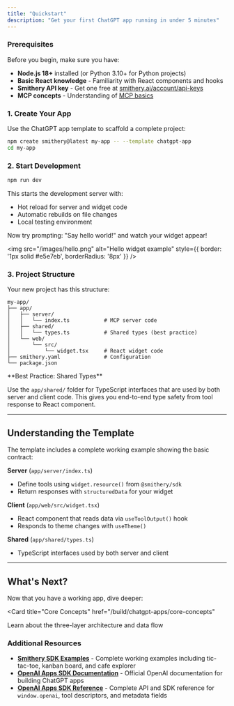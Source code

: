 ```yaml
---
title: "Quickstart"
description: "Get your first ChatGPT app running in under 5 minutes"
---
```


### Prerequisites

Before you begin, make sure you have:

- **Node.js 18+** installed (or Python 3.10+ for Python projects)
- **Basic React knowledge** - Familiarity with React components and hooks
- **Smithery API key** - Get one free at [smithery.ai/account/api-keys](https://smithery.ai/account/api-keys)
- **MCP concepts** - Understanding of [MCP basics](/concepts/what_is_mcp)

### 1. Create Your App

Use the ChatGPT app template to scaffold a complete project:

```bash
npm create smithery@latest my-app -- --template chatgpt-app
cd my-app
```

### 2. Start Development

```bash
npm run dev
```

This starts the development server with:
- Hot reload for server and widget code
- Automatic rebuilds on file changes
- Local testing environment

Now try prompting: "Say hello world!" and watch your widget appear!

<img src="/images/hello.png" alt="Hello widget example" style={{ border: '1px solid #e5e7eb', borderRadius: '8px' }} />

### 3. Project Structure

Your new project has this structure:

```
my-app/
├── app/
│   ├── server/
│   │   └── index.ts           # MCP server code
│   ├── shared/
│   │   └── types.ts           # Shared types (best practice)
│   └── web/
│       └── src/
│           └── widget.tsx     # React widget code
├── smithery.yaml              # Configuration
└── package.json
```

<Tip>
**Best Practice: Shared Types**

Use the `app/shared/` folder for TypeScript interfaces that are used by both server and client code. This gives you end-to-end type safety from tool response to React component.
</Tip>

---

## Understanding the Template

The template includes a complete working example showing the basic contract:

**Server** (`app/server/index.ts`)
- Define tools using `widget.resource()` from `@smithery/sdk`
- Return responses with `structuredData` for your widget

**Client** (`app/web/src/widget.tsx`)
- React component that reads data via `useToolOutput()` hook
- Responds to theme changes with `useTheme()`

**Shared** (`app/shared/types.ts`)
- TypeScript interfaces used by both server and client

---

## What's Next?

Now that you have a working app, dive deeper:

<Card
  title="Core Concepts"
  href="/build/chatgpt-apps/core-concepts"
>
  Learn about the three-layer architecture and data flow
</Card>

### Additional Resources

- **[Smithery SDK Examples](https://github.com/smithery-ai/sdk/tree/main/examples)** - Complete working examples including tic-tac-toe, kanban board, and cafe explorer
- **[OpenAI Apps SDK Documentation](https://developers.openai.com/apps-sdk/)** - Official OpenAI documentation for building ChatGPT apps
- **[OpenAI Apps SDK Reference](https://developers.openai.com/apps-sdk/reference)** - Complete API and SDK reference for `window.openai`, tool descriptors, and metadata fields

